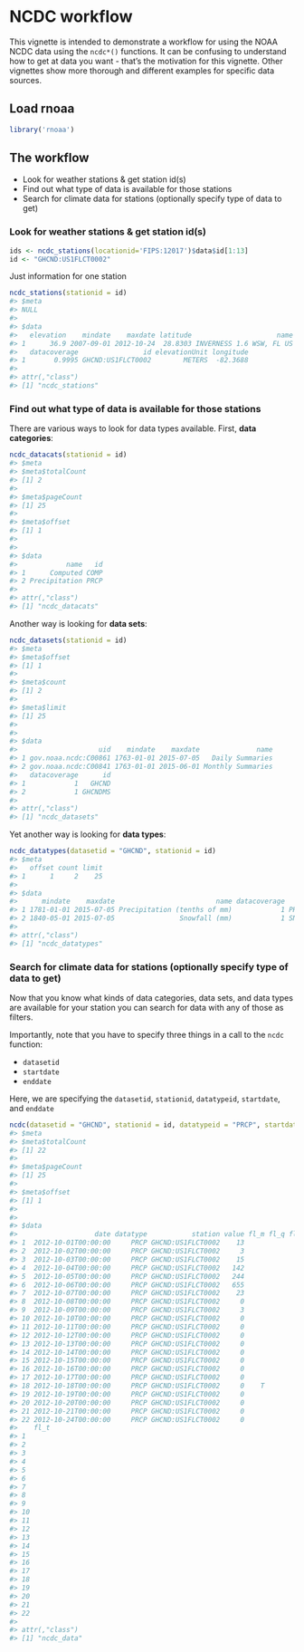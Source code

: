 <!--
%\VignetteEngine{knitr::knitr}
%\VignetteIndexEntry{ncdc workflow}
%\VignetteEncoding{UTF-8}
-->



NCDC workflow
======

This vignette is intended to demonstrate a workflow for using the NOAA NCDC data using the `ncdc*()` functions. It can be confusing to understand how to get at data you want - that's the motivation for this vignette. Other vignettes show more thorough and different examples for specific data sources.


## Load rnoaa


```r
library('rnoaa')
```

## The workflow

* Look for weather stations & get station id(s)
* Find out what type of data is available for those stations
* Search for climate data for stations (optionally specify type of data to get)

### Look for weather stations & get station id(s)



```r
ids <- ncdc_stations(locationid='FIPS:12017')$data$id[1:13]
id <- "GHCND:US1FLCT0002"
```

Just information for one station


```r
ncdc_stations(stationid = id)
#> $meta
#> NULL
#> 
#> $data
#>   elevation    mindate    maxdate latitude                     name
#> 1      36.9 2007-09-01 2012-10-24  28.8303 INVERNESS 1.6 WSW, FL US
#>   datacoverage                id elevationUnit longitude
#> 1       0.9995 GHCND:US1FLCT0002        METERS  -82.3688
#> 
#> attr(,"class")
#> [1] "ncdc_stations"
```


### Find out what type of data is available for those stations

There are various ways to look for data types available. First, __data categories__:


```r
ncdc_datacats(stationid = id)
#> $meta
#> $meta$totalCount
#> [1] 2
#> 
#> $meta$pageCount
#> [1] 25
#> 
#> $meta$offset
#> [1] 1
#> 
#> 
#> $data
#>            name   id
#> 1      Computed COMP
#> 2 Precipitation PRCP
#> 
#> attr(,"class")
#> [1] "ncdc_datacats"
```

Another way is looking for __data sets__:


```r
ncdc_datasets(stationid = id)
#> $meta
#> $meta$offset
#> [1] 1
#> 
#> $meta$count
#> [1] 2
#> 
#> $meta$limit
#> [1] 25
#> 
#> 
#> $data
#>                    uid    mindate    maxdate              name
#> 1 gov.noaa.ncdc:C00861 1763-01-01 2015-07-05   Daily Summaries
#> 2 gov.noaa.ncdc:C00841 1763-01-01 2015-06-01 Monthly Summaries
#>   datacoverage      id
#> 1            1   GHCND
#> 2            1 GHCNDMS
#> 
#> attr(,"class")
#> [1] "ncdc_datasets"
```

Yet another way is looking for __data types__:


```r
ncdc_datatypes(datasetid = "GHCND", stationid = id)
#> $meta
#>   offset count limit
#> 1      1     2    25
#> 
#> $data
#>      mindate    maxdate                         name datacoverage   id
#> 1 1781-01-01 2015-07-05 Precipitation (tenths of mm)            1 PRCP
#> 2 1840-05-01 2015-07-05                Snowfall (mm)            1 SNOW
#> 
#> attr(,"class")
#> [1] "ncdc_datatypes"
```

### Search for climate data for stations (optionally specify type of data to get)

Now that you know what kinds of data categories, data sets, and data types are available for your station you can search for data with any of those as filters.

Importantly, note that you have to specify three things in a call to the `ncdc` function:

* `datasetid`
* `startdate`
* `enddate`

Here, we are specifying the `datasetid`, `stationid`, `datatypeid`, `startdate`, and `enddate`


```r
ncdc(datasetid = "GHCND", stationid = id, datatypeid = "PRCP", startdate = "2012-10-01", enddate = "2013-01-01")
#> $meta
#> $meta$totalCount
#> [1] 22
#> 
#> $meta$pageCount
#> [1] 25
#> 
#> $meta$offset
#> [1] 1
#> 
#> 
#> $data
#>                   date datatype           station value fl_m fl_q fl_so
#> 1  2012-10-01T00:00:00     PRCP GHCND:US1FLCT0002    13               N
#> 2  2012-10-02T00:00:00     PRCP GHCND:US1FLCT0002     3               N
#> 3  2012-10-03T00:00:00     PRCP GHCND:US1FLCT0002    15               N
#> 4  2012-10-04T00:00:00     PRCP GHCND:US1FLCT0002   142               N
#> 5  2012-10-05T00:00:00     PRCP GHCND:US1FLCT0002   244               N
#> 6  2012-10-06T00:00:00     PRCP GHCND:US1FLCT0002   655               N
#> 7  2012-10-07T00:00:00     PRCP GHCND:US1FLCT0002    23               N
#> 8  2012-10-08T00:00:00     PRCP GHCND:US1FLCT0002     0               N
#> 9  2012-10-09T00:00:00     PRCP GHCND:US1FLCT0002     3               N
#> 10 2012-10-10T00:00:00     PRCP GHCND:US1FLCT0002     0               N
#> 11 2012-10-11T00:00:00     PRCP GHCND:US1FLCT0002     0               N
#> 12 2012-10-12T00:00:00     PRCP GHCND:US1FLCT0002     0               N
#> 13 2012-10-13T00:00:00     PRCP GHCND:US1FLCT0002     0               N
#> 14 2012-10-14T00:00:00     PRCP GHCND:US1FLCT0002     0               N
#> 15 2012-10-15T00:00:00     PRCP GHCND:US1FLCT0002     0               N
#> 16 2012-10-16T00:00:00     PRCP GHCND:US1FLCT0002     0               N
#> 17 2012-10-17T00:00:00     PRCP GHCND:US1FLCT0002     0               N
#> 18 2012-10-18T00:00:00     PRCP GHCND:US1FLCT0002     0    T          N
#> 19 2012-10-19T00:00:00     PRCP GHCND:US1FLCT0002     0               N
#> 20 2012-10-20T00:00:00     PRCP GHCND:US1FLCT0002     0               N
#> 21 2012-10-21T00:00:00     PRCP GHCND:US1FLCT0002     0               N
#> 22 2012-10-24T00:00:00     PRCP GHCND:US1FLCT0002     0               N
#>    fl_t
#> 1      
#> 2      
#> 3      
#> 4      
#> 5      
#> 6      
#> 7      
#> 8      
#> 9      
#> 10     
#> 11     
#> 12     
#> 13     
#> 14     
#> 15     
#> 16     
#> 17     
#> 18     
#> 19     
#> 20     
#> 21     
#> 22     
#> 
#> attr(,"class")
#> [1] "ncdc_data"
```
